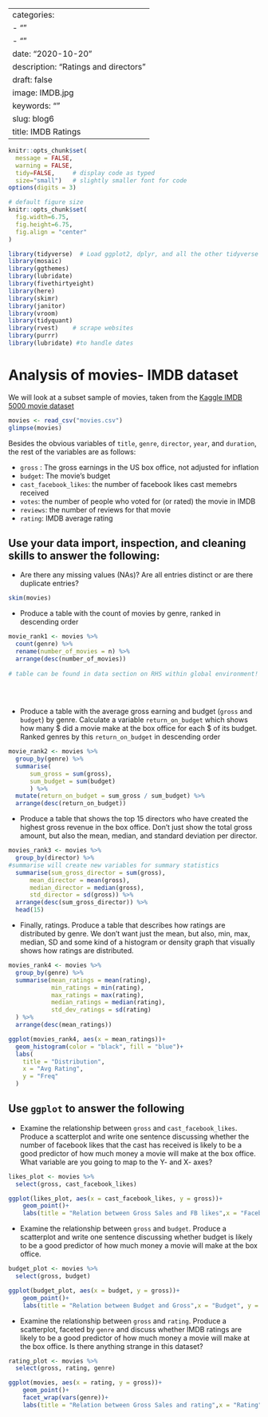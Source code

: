 
---
categories:
- ""
- ""
date: "2020-10-20"
description: "Ratings and directors"
draft: false
image: IMDB.jpg
keywords: ""
slug: blog6
title: IMDB Ratings
---


```r
knitr::opts_chunk$set(
  message = FALSE, 
  warning = FALSE, 
  tidy=FALSE,     # display code as typed
  size="small")   # slightly smaller font for code
options(digits = 3)

# default figure size
knitr::opts_chunk$set(
  fig.width=6.75, 
  fig.height=6.75,
  fig.align = "center"
)
```


```r
library(tidyverse)  # Load ggplot2, dplyr, and all the other tidyverse packages
library(mosaic)
library(ggthemes)
library(lubridate)
library(fivethirtyeight)
library(here)
library(skimr)
library(janitor)
library(vroom)
library(tidyquant)
library(rvest)    # scrape websites
library(purrr)  
library(lubridate) #to handle dates
```



# Analysis of movies- IMDB dataset

We will look at a subset sample of movies, taken from the [Kaggle IMDB 5000 movie dataset](https://www.kaggle.com/carolzhangdc/imdb-5000-movie-dataset)

  
```r

movies <- read_csv("movies.csv")
glimpse(movies)

```

Besides the obvious variables of `title`, `genre`, `director`, `year`, and `duration`, the rest of the variables are as follows:

- `gross` : The gross earnings in the US box office, not adjusted for inflation
- `budget`: The movie's budget 
- `cast_facebook_likes`: the number of facebook likes cast memebrs received
- `votes`: the number of people who voted for (or rated) the movie in IMDB 
- `reviews`: the number of reviews for that movie
- `rating`: IMDB average rating 

## Use your data import, inspection, and cleaning skills to answer the following:

- Are there any missing values (NAs)? Are all entries distinct or are there duplicate entries?
```r
skim(movies)
```

- Produce a table with the count of movies by genre, ranked in descending order
```r
movie_rank1 <- movies %>%
  count(genre) %>% 
  rename(number_of_movies = n) %>% 
  arrange(desc(number_of_movies))
  
# table can be found in data section on RHS within global environment!
  
  
  
```
- Produce a table with the average gross earning and budget (`gross` and `budget`) by genre. Calculate a variable `return_on_budget` which shows how many $ did a movie make at the box office for each $ of its budget. Ranked genres by this `return_on_budget` in descending order
```r
movie_rank2 <- movies %>% 
  group_by(genre) %>%
  summarise(
      sum_gross = sum(gross),
      sum_budget = sum(budget)
      ) %>% 
  mutate(return_on_budget = sum_gross / sum_budget) %>% 
  arrange(desc(return_on_budget))

```
- Produce a table that shows the top 15 directors who have created the highest gross revenue in the box office. Don't just show the total gross amount, but also the mean, median, and standard deviation per director.
```r
movies_rank3 <- movies %>% 
  group_by(director) %>% 
#summarise will create new variables for summary statistics
  summarise(sum_gross_director = sum(gross), 
      mean_director = mean(gross),
      median_director = median(gross),
      std_director = sd(gross)) %>% 
  arrange(desc(sum_gross_director)) %>% 
  head(15)
```
- Finally, ratings. Produce a table that describes how ratings are distributed by genre. We don't want just the mean, but also, min, max, median, SD and some kind of a histogram or density graph that visually shows how ratings are distributed. 
```r
movies_rank4 <- movies %>% 
  group_by(genre) %>% 
  summarise(mean_ratings = mean(rating),
            min_ratings = min(rating),
            max_ratings = max(rating),
            median_ratings = median(rating),
            std_dev_ratings = sd(rating)
  ) %>% 
  arrange(desc(mean_ratings))

ggplot(movies_rank4, aes(x = mean_ratings))+
  geom_histogram(color = "black", fill = "blue")+
  labs(
    title = "Distribution",
    x = "Avg Rating",
    y = "Freq"
  )
```

## Use `ggplot` to answer the following

  - Examine the relationship between `gross` and `cast_facebook_likes`. Produce a scatterplot and write one sentence discussing whether the number of facebook likes that the cast has received is likely to be a good predictor of how much money a movie will make at the box office. What variable are you going to map to the Y- and X- axes?
  
  
```r
likes_plot <- movies %>% 
  select(gross, cast_facebook_likes)

ggplot(likes_plot, aes(x = cast_facebook_likes, y = gross))+
    geom_point()+
    labs(title = "Relation between Gross Sales and FB likes",x = "Facebook Likes", y = "Gross")
```

  - Examine the relationship between `gross` and `budget`. Produce a scatterplot and write one sentence discussing whether budget is likely to be a good predictor of how much money a movie will make at the box office.

```r
budget_plot <- movies %>% 
  select(gross, budget)

ggplot(budget_plot, aes(x = budget, y = gross))+
    geom_point()+
    labs(title = "Relation between Budget and Gross",x = "Budget", y = "Gross")
```
  
  - Examine the relationship between `gross` and `rating`. Produce a scatterplot, faceted by `genre` and discuss whether IMDB ratings are likely to be a good predictor of how much money a movie will make at the box office. Is there anything strange in this dataset?

```r
rating_plot <- movies %>% 
  select(gross, rating, genre)

ggplot(movies, aes(x = rating, y = gross))+
    geom_point()+
    facet_wrap(vars(genre))+
    labs(title = "Relation between Gross Sales and rating",x = "Rating", y = "Gross")
```

